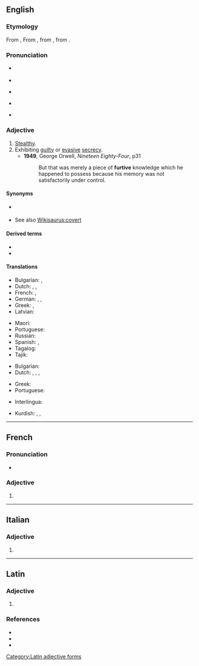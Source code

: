 ==English==

===Etymology===
{{PIE root|en|bʰer}}
From {{etyl|fr|en}} {{m|fr|furtif||stealthy}}, From {{etyl|la|en}} {{m|la|fūrtīvus||stolen}}, from {{m|la|fūrtum||theft}}, from {{m|la|fūr||thief}}.

===Pronunciation===
* {{a|UK}} {{IPA|/ˈfɜːtɪv/|lang=en}}
* {{audio|en-uk-Furtive.ogg|Audio (UK)|lang=en}}
* {{a|AusE}} {{IPA|[ˈfɜːɾɪv]|lang=en}}
* {{a|US}} {{IPA|[ˈfɝ.ɾɪv]|lang=en}}
* {{audio|en-us-furtive.ogg|Audio (US)|lang=en}}

===Adjective===
{{en-adj}}

# [[stealthy|Stealthy]].
# Exhibiting [[guilty]] or [[evasive]] [[secrecy]].
#* '''1949''', George Orwell, ''Nineteen Eighty-Four'', p31
#*: But that was merely a piece of '''furtive''' knowledge which he happened to possess because his memory was not satisfactorily under control.

{{rfex|en}}

====Synonyms====
* {{sense|stealthy}} {{l|en|surreptitious}}
* See also [[Wikisaurus:covert]]

====Derived terms====
* {{l|en|furtively}}
* {{l|en|furtiveness}}

====Translations====
{{trans-top|stealthy}}
* Bulgarian: {{t+|bg|скрит|sc=Cyrl}}, {{t+|bg|прикрит|sc=Cyrl}}
* Dutch: {{t+|nl|heimelijk}}, {{t|nl|steels}}, {{t|nl|furtief}}
* French: {{t+|fr|furtif}}, {{t+|fr|subreptice}}
* German: {{t+|de|heimlich}}, {{t+|de|geheim}}, {{t+|de|tarnen|alt=Tarn-}}
* Greek: {{t+|el|λαθραίος|m}}, {{t+|el|κρυφός|m}}
* Latvian: {{t|lv|zaglīgs}}
{{trans-mid}}
* Maori: {{t|mi|whakamokeke}}
* Portuguese: {{t+|pt|furtivo}}
* Russian: {{t+|ru|скры́тный}}
* Spanish: {{t+|es|furtivo}}, {{t+|es|sigiloso}}
* Tagalog: {{t|tl|alimis}}
* Tajik: {{t+|tg|ноаён}}
{{trans-bottom}}

{{trans-top|exhibiting guilty or evasive secrecy}}
* Bulgarian: {{t+|bg|потаен|sc=Cyrl}}
* Dutch: {{t+|nl|heimelijk}}, {{t+|nl|diefachtig}}, {{t|nl|steels}}, {{t|nl|furtief}}
{{trans-mid}}
* Greek: {{t+|el|φευγαλέος|m}}
* Portuguese: {{t+|pt|furtivo}}
{{trans-bottom}}

{{checktrans-top}}
* Interlingua: {{t-check|ia|furtive}}
{{trans-mid}}
* Kurdish: {{t-check|ku|dizîkî}}, {{t-check|ku|nehînî}}, {{t-check|ku|razberî}}
{{trans-bottom}}

----

==French==

===Pronunciation===
* {{IPA|/fyʁtiv/|lang=fr}}

===Adjective===
{{fr-adj-form}}

# {{feminine singular of|furtif|lang=fr}}

----

==Italian==

===Adjective===
{{head|it|adjective form}}

# {{feminine plural of|furtivo|lang=it}}

----

==Latin==

===Adjective===
{{head|la|adjective form}}

# {{inflection of|fūrtīvus||m|voc|s|lang=la}}

===References===
* {{R:L&S}}
* {{R:Elementary Lewis}}
* {{R:Gaffiot}}

[[Category:Latin adjective forms]]